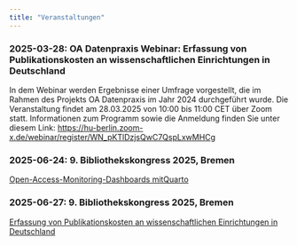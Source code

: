 ```yaml
---
title: "Veranstaltungen"
---
```

### 2025-03-28: OA Datenpraxis Webinar: Erfassung von Publikationskosten an wissenschaftlichen Einrichtungen in Deutschland

In dem Webinar werden Ergebnisse einer Umfrage vorgestellt, die im Rahmen des Projekts OA Datenpraxis im Jahr 2024 durchgeführt wurde.
Die Veranstaltung findet am 28.03.2025 von 10:00 bis 11:00 CET über Zoom statt.
Informationen zum Programm sowie die Anmeldung finden Sie unter diesem Link: [https://hu-berlin.zoom-x.de/webinar/register/WN_pKTlDzjsQwC7QspLxwMHCg
](https://hu-berlin.zoom-x.de/webinar/register/WN_pKTlDzjsQwC7QspLxwMHCg)

### 2025-06-24: 9. Bibliothekskongress 2025, Bremen

[Open-Access-Monitoring-Dashboards mitQuarto](https://bid2025.abstractserver.com/program/#/details/sessions/79)

### 2025-06-27: 9. Bibliothekskongress 2025, Bremen

[Erfassung von Publikationskosten an wissenschaftlichen Einrichtungen in Deutschland](https://bid2025.abstractserver.com/program/#/details/presentations/273)
